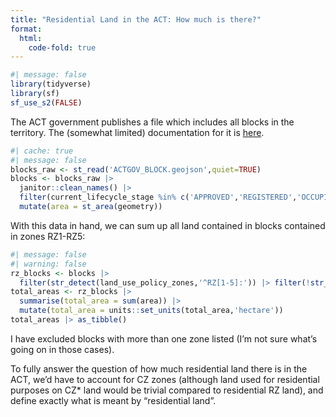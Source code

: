 ```yaml
---
title: "Residential Land in the ACT: How much is there?"
format:
  html:
    code-fold: true
---
```


```r
#| message: false
library(tidyverse)
library(sf)
sf_use_s2(FALSE)
```

The ACT government publishes a file which includes all blocks in the territory. The (somewhat limited) documentation for it is [here](https://www.data.act.gov.au/dataset/ACTGOV-BLOCK/h78d-hg25).

```r
#| cache: true
#| message: false
blocks_raw <- st_read('ACTGOV_BLOCK.geojson',quiet=TRUE)
blocks <- blocks_raw |>
  janitor::clean_names() |>
  filter(current_lifecycle_stage %in% c('APPROVED','REGISTERED','OCCUPIED')) |>
  mutate(area = st_area(geometry)) 
```

With this data in hand, we can sum up all land contained in blocks contained in zones RZ1-RZ5:

```r
#| message: false
#| warning: false
rz_blocks <- blocks |>
  filter(str_detect(land_use_policy_zones,'^RZ[1-5]:')) |> filter(!str_detect(land_use_policy_zones,';'))  #this filters out all blocks listed as being in more than one zone (these are not large areas, I'm not sure exactly what they are)
total_areas <- rz_blocks |> 
  summarise(total_area = sum(area)) |>
  mutate(total_area = units::set_units(total_area,'hectare'))
total_areas |> as_tibble()
```

I have excluded blocks with more than one zone listed (I'm not sure what's going on in those cases).

To fully answer the question of how much residential land there is in the ACT, we'd have to account for CZ zones (although land used for residential purposes on CZ* land would be trivial compared to residential RZ land), and define exactly what is meant by "residential land".